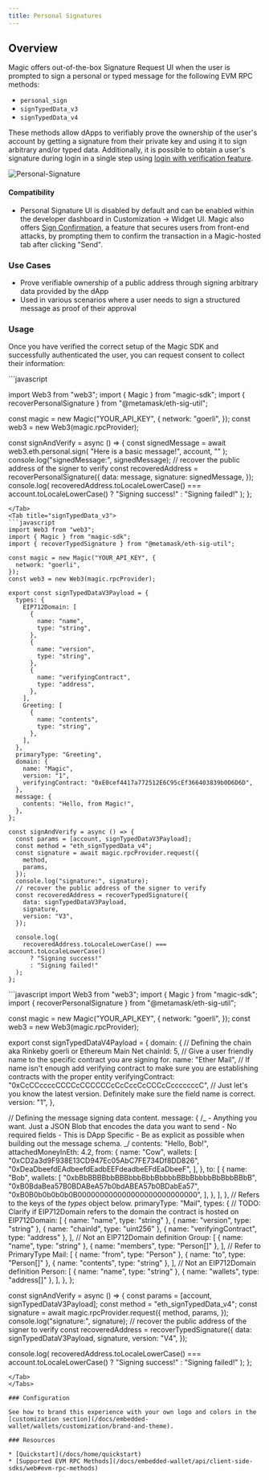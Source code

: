 ```yaml
---
title: Personal Signatures
---
```


## Overview

Magic offers out-of-the-box Signature Request UI when the user is prompted to sign a personal or typed message for the following EVM RPC methods:

- ⁠`personal_sign`
- `signTypedData_v3`
- `signTypedData_v4`

These methods allow dApps to verifiably prove the ownership of the user's account by getting a signature from their private key and using it to sign arbitrary and/or typed data. Additionally, it is possible to obtain a user's signature during login in a single step using [login with verification feature](docs/embedded-wallet/authentication/customization/login-ui#usage-0).

<Frame>
  <img src="/images/Personal-Signature.webp" alt="Personal-Signature" />
</Frame>

#### Compatibility

- Personal Signature UI is disabled by default and can be enabled within the developer dashboard in Customization -> Widget UI. Magic also offers [Sign Confirmation](/docs/embedded-wallet/wallets/security/sign-confirmation), a feature that secures users from front-end attacks, by prompting them to confirm the transaction in a Magic-hosted tab after clicking "Send".

### Use Cases

- Prove verifiable ownership of a public address through signing arbitrary data provided by the dApp
- Used in various scenarios where a user needs to sign a structured message as proof of their approval

### Usage

⁠Once you have verified the correct setup of the Magic SDK and successfully authenticated the user, you can request consent to collect their information:

<Tabs>
<Tab title="personal_sign">
```javascript

import Web3 from "web3";
import { Magic } from "magic-sdk";
import { recoverPersonalSignature } from "@metamask/eth-sig-util";

const magic = new Magic("YOUR_API_KEY", {
network: "goerli",
});
const web3 = new Web3(magic.rpcProvider);

const signAndVerify = async () => {
const signedMessage = await web3.eth.personal.sign(
"Here is a basic message!",
account,
""
);
console.log("signedMessage:", signedMessage);
// recover the public address of the signer to verify
const recoveredAddress = recoverPersonalSignature({
data: message,
signature: signedMessage,
});
console.log(
recoveredAddress.toLocaleLowerCase() === account.toLocaleLowerCase()
? "Signing success!"
: "Signing failed!"
);
};

````
</Tab>
<Tab title="signTypedData_v3">
```javascript
import Web3 from "web3";
import { Magic } from "magic-sdk";
import { recoverTypedSignature } from "@metamask/eth-sig-util";

const magic = new Magic("YOUR_API_KEY", {
  network: "goerli",
});
const web3 = new Web3(magic.rpcProvider);

export const signTypedDataV3Payload = {
  types: {
    EIP712Domain: [
      {
        name: "name",
        type: "string",
      },
      {
        name: "version",
        type: "string",
      },
      {
        name: "verifyingContract",
        type: "address",
      },
    ],
    Greeting: [
      {
        name: "contents",
        type: "string",
      },
    ],
  },
  primaryType: "Greeting",
  domain: {
    name: "Magic",
    version: "1",
    verifyingContract: "0xE0cef4417a772512E6C95cEf366403839b0D6D6D",
  },
  message: {
    contents: "Hello, from Magic!",
  },
};

const signAndVerify = async () => {
  const params = [account, signTypedDataV3Payload];
  const method = "eth_signTypedData_v4";
  const signature = await magic.rpcProvider.request({
    method,
    params,
  });
  console.log("signature:", signature);
  // recover the public address of the signer to verify
  const recoveredAddress = recoverTypedSignature({
    data: signTypedDataV3Payload,
    signature,
    version: "V3",
  });

  console.log(
    recoveredAddress.toLocaleLowerCase() === account.toLocaleLowerCase()
      ? "Signing success!"
      : "Signing failed!"
  );
};

````

</Tab>
<Tab title="signTypedData_v4">
```javascript
import Web3 from "web3";
import { Magic } from "magic-sdk";
import { recoverPersonalSignature } from "@metamask/eth-sig-util";

const magic = new Magic("YOUR_API_KEY", {
network: "goerli",
});
const web3 = new Web3(magic.rpcProvider);

export const signTypedDataV4Payload = {
  domain: {
    // Defining the chain aka Rinkeby goerli or Ethereum Main Net
    chainId: 5,
    // Give a user friendly name to the specific contract you are signing for.
    name: "Ether Mail",
    // If name isn't enough add verifying contract to make sure you are establishing contracts with the proper entity
    verifyingContract: "0xCcCCccccCCCCcCCCCCCcCcCccCcCCCcCcccccccC",
    // Just let's you know the latest version. Definitely make sure the field name is correct.
    version: "1",
  },

// Defining the message signing data content.
message: {
/_ - Anything you want. Just a JSON Blob that encodes the data you want to send - No required fields - This is DApp Specific - Be as explicit as possible when building out the message schema.
_/
contents: "Hello, Bob!",
attachedMoneyInEth: 4.2,
from: {
name: "Cow",
wallets: [
"0xCD2a3d9F938E13CD947Ec05AbC7FE734Df8DD826",
"0xDeaDbeefdEAdbeefdEadbEEFdeadbeEFdEaDbeeF",
],
},
to: [
{
name: "Bob",
wallets: [
"0xbBbBBBBbbBBBbbbBbbBbbbbBBbBbbbbBbBbbBBbB",
"0xB0BdaBea57B0BDABeA57b0bdABEA57b0BDabEa57",
"0xB0B0b0b0b0b0B000000000000000000000000000",
],
},
],
},
// Refers to the keys of the _types_ object below.
primaryType: "Mail",
types: {
// TODO: Clarify if EIP712Domain refers to the domain the contract is hosted on
EIP712Domain: [
{ name: "name", type: "string" },
{ name: "version", type: "string" },
{ name: "chainId", type: "uint256" },
{ name: "verifyingContract", type: "address" },
],
// Not an EIP712Domain definition
Group: [
{ name: "name", type: "string" },
{ name: "members", type: "Person[]" },
],
// Refer to PrimaryType
Mail: [
{ name: "from", type: "Person" },
{ name: "to", type: "Person[]" },
{ name: "contents", type: "string" },
],
// Not an EIP712Domain definition
Person: [
{ name: "name", type: "string" },
{ name: "wallets", type: "address[]" },
],
},
};

const signAndVerify = async () => {
const params = [account, signTypedDataV3Payload];
const method = "eth_signTypedData_v4";
const signature = await magic.rpcProvider.request({
method,
params,
});
console.log("signature:", signature);
// recover the public address of the signer to verify
const recoveredAddress = recoverTypedSignature({
data: signTypedDataV3Payload,
signature,
version: "V4",
});

console.log(
recoveredAddress.toLocaleLowerCase() === account.toLocaleLowerCase()
? "Signing success!"
: "Signing failed!"
);
};

```
</Tab>
</Tabs>

### Configuration

See how to brand this experience with your own logo and colors in the [customization section](/docs/embedded-wallet/wallets/customization/brand-and-theme). ⁠

### Resources

* [Quickstart](/docs/home/quickstart)
* [Supported EVM RPC Methods](/docs/embedded-wallet/api/client-side-sdks/web#evm-rpc-methods)

